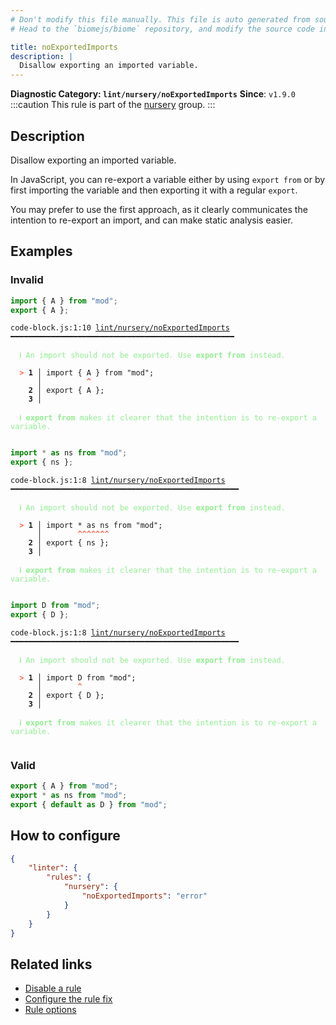 ```yaml
---
# Don't modify this file manually. This file is auto generated from source, and you will lose your changes next time the website is built.
# Head to the `biomejs/biome` repository, and modify the source code in there.

title: noExportedImports
description: |
  Disallow exporting an imported variable.
---
```


**Diagnostic Category: `lint/nursery/noExportedImports`**
<Tabs>
<TabItem label="JavaScript (and super languages)" icon="seti:javascript">
**Since**: `v1.9.0`
:::caution
This rule is part of the [nursery](/linter/rules/#nursery) group.
:::

## Description
Disallow exporting an imported variable.

In JavaScript, you can re-export a variable either by using `export from` or
by first importing the variable and then exporting it with a regular `export`.

You may prefer to use the first approach, as it clearly communicates the intention
to re-export an import, and can make static analysis easier.

## Examples

### Invalid

```js
import { A } from "mod";
export { A };
```

<pre class="language-text"><code class="language-text">code-block.js:1:10 <a href="https://biomejs.dev/linter/rules/no-exported-imports">lint/nursery/noExportedImports</a> ━━━━━━━━━━━━━━━━━━━━━━━━━━━━━━━━━━━━━━━━━━━━━━━━━━<br /><br />  <strong><span style="color: lightgreen;">ℹ</span></strong> <span style="color: lightgreen;">An import should not be exported. Use </span><span style="color: lightgreen;"><strong>export from</strong></span><span style="color: lightgreen;"> instead.</span><br />  <br />  <strong><span style="color: Tomato;">&gt;</span></strong> <strong>1 │ </strong>import &#123; A &#125; from &quot;mod&quot;;<br />   <strong>   │ </strong>         <strong><span style="color: Tomato;">^</span></strong><br />    <strong>2 │ </strong>export &#123; A &#125;;<br />    <strong>3 │ </strong><br />  <br />  <strong><span style="color: lightgreen;">ℹ</span></strong> <span style="color: lightgreen;"><strong>export from</strong></span><span style="color: lightgreen;"> makes it clearer that the intention is to re-export a variable.</span><br />  <br /></code></pre>

```js
import * as ns from "mod";
export { ns };
```

<pre class="language-text"><code class="language-text">code-block.js:1:8 <a href="https://biomejs.dev/linter/rules/no-exported-imports">lint/nursery/noExportedImports</a> ━━━━━━━━━━━━━━━━━━━━━━━━━━━━━━━━━━━━━━━━━━━━━━━━━━━<br /><br />  <strong><span style="color: lightgreen;">ℹ</span></strong> <span style="color: lightgreen;">An import should not be exported. Use </span><span style="color: lightgreen;"><strong>export from</strong></span><span style="color: lightgreen;"> instead.</span><br />  <br />  <strong><span style="color: Tomato;">&gt;</span></strong> <strong>1 │ </strong>import &#42; as ns from &quot;mod&quot;;<br />   <strong>   │ </strong>       <strong><span style="color: Tomato;">^</span></strong><strong><span style="color: Tomato;">^</span></strong><strong><span style="color: Tomato;">^</span></strong><strong><span style="color: Tomato;">^</span></strong><strong><span style="color: Tomato;">^</span></strong><strong><span style="color: Tomato;">^</span></strong><strong><span style="color: Tomato;">^</span></strong><br />    <strong>2 │ </strong>export &#123; ns &#125;;<br />    <strong>3 │ </strong><br />  <br />  <strong><span style="color: lightgreen;">ℹ</span></strong> <span style="color: lightgreen;"><strong>export from</strong></span><span style="color: lightgreen;"> makes it clearer that the intention is to re-export a variable.</span><br />  <br /></code></pre>

```js
import D from "mod";
export { D };
```

<pre class="language-text"><code class="language-text">code-block.js:1:8 <a href="https://biomejs.dev/linter/rules/no-exported-imports">lint/nursery/noExportedImports</a> ━━━━━━━━━━━━━━━━━━━━━━━━━━━━━━━━━━━━━━━━━━━━━━━━━━━<br /><br />  <strong><span style="color: lightgreen;">ℹ</span></strong> <span style="color: lightgreen;">An import should not be exported. Use </span><span style="color: lightgreen;"><strong>export from</strong></span><span style="color: lightgreen;"> instead.</span><br />  <br />  <strong><span style="color: Tomato;">&gt;</span></strong> <strong>1 │ </strong>import D from &quot;mod&quot;;<br />   <strong>   │ </strong>       <strong><span style="color: Tomato;">^</span></strong><br />    <strong>2 │ </strong>export &#123; D &#125;;<br />    <strong>3 │ </strong><br />  <br />  <strong><span style="color: lightgreen;">ℹ</span></strong> <span style="color: lightgreen;"><strong>export from</strong></span><span style="color: lightgreen;"> makes it clearer that the intention is to re-export a variable.</span><br />  <br /></code></pre>

### Valid

```js
export { A } from "mod";
export * as ns from "mod";
export { default as D } from "mod";
```

## How to configure
```json title="biome.json"
{
	"linter": {
		"rules": {
			"nursery": {
				"noExportedImports": "error"
			}
		}
	}
}

```
## Related links

- [Disable a rule](/linter/#disable-a-lint-rule)
- [Configure the rule fix](/linter#configure-the-rule-fix)
- [Rule options](/linter/#rule-options)

</TabItem>
</Tabs>

